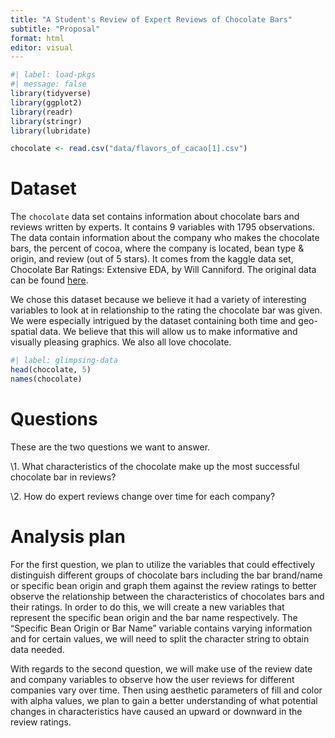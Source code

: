 ```yaml
---
title: "A Student's Review of Expert Reviews of Chocolate Bars"
subtitle: "Proposal"
format: html
editor: visual
---
```


```r
#| label: load-pkgs
#| message: false
library(tidyverse)
library(ggplot2)
library(readr)
library(stringr)
library(lubridate)

chocolate <- read.csv("data/flavors_of_cacao[1].csv")
```

# Dataset

The `chocolate` data set contains information about chocolate bars and reviews written by experts. It contains 9 variables with 1795 observations. The data contain information about the company who makes the chocolate bars, the percent of cocoa, where the company is located, bean type & origin, and review (out of 5 stars). It comes from the kaggle data set, Chocolate Bar Ratings: Extensive EDA, by Will Canniford. The original data can be found [here](https://www.kaggle.com/code/willcanniford/chocolate-bar-ratings-extensive-eda/data).

We chose this dataset because we believe it had a variety of interesting variables to look at in relationship to the rating the chocolate bar was given. We were especially intrigued by the dataset containing both time and geo-spatial data. We believe that this will allow us to make informative and visually pleasing graphics. We also all love chocolate.

```r
#| label: glimpsing-data
head(chocolate, 5)
names(chocolate)

```

# Questions

These are the two questions we want to answer.

\\1. What characteristics of the chocolate make up the most successful chocolate bar in reviews?

\\2. How do expert reviews change over time for each company?

# Analysis plan

For the first question, we plan to utilize the variables that could effectively distinguish different groups of chocolate bars including the bar brand/name or specific bean origin and graph them against the review ratings to better observe the relationship between the characteristics of chocolates bars and their ratings. In order to do this, we will create a new variables that represent the specific bean origin and the bar name respectively. The "Specific Bean Origin or Bar Name" variable contains varying information and for certain values, we will need to split the character string to obtain data needed.

With regards to the second question, we will make use of the review date and company variables to observe how the user reviews for different companies vary over time. Then using aesthetic parameters of fill and color with alpha values, we plan to gain a better understanding of what potential changes in characteristics have caused an upward or downward in the review ratings.
